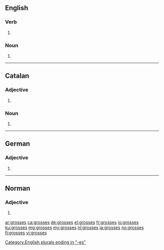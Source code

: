 {{also|Grosses|großes|Großes}}

==English==

===Verb===
{{head|en|verb form}}

# {{en-third-person singular of|gross}}

===Noun===
{{head|en|noun plural form}}

# {{plural of|gross|lang=en}}

[[Category:English plurals ending in "-es"]]

----

==Catalan==

===Adjective===
{{head|ca|adjective form}}

# {{feminine plural of|gros|lang=ca}}

===Noun===
{{head|ca|noun form}}

# {{plural of|grossa|lang=ca}}

----

==German==

===Adjective===
{{head|de|adjective form}}

# {{de-inflected form of|gross}}

----

==Norman==

===Adjective===
{{nrf-adj-form}}

# {{feminine plural of|gros|lang=nrf}}

[[ar:grosses]]
[[ca:grosses]]
[[de:grosses]]
[[el:grosses]]
[[fr:grosses]]
[[io:grosses]]
[[ku:grosses]]
[[mg:grosses]]
[[my:grosses]]
[[nl:grosses]]
[[ja:grosses]]
[[no:grosses]]
[[fi:grosses]]
[[vi:grosses]]